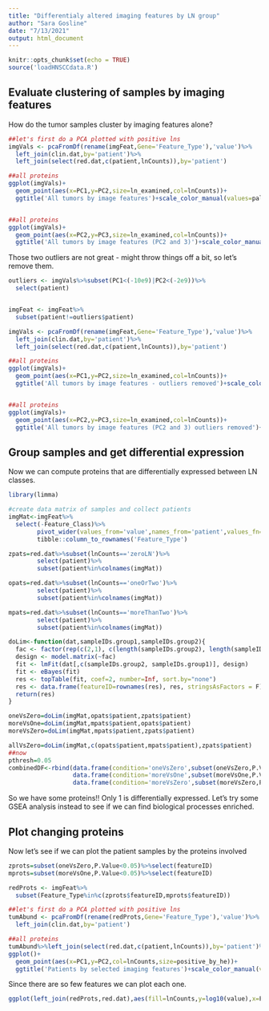 ```yaml
---
title: "Differentialy altered imaging features by LN group"
author: "Sara Gosline"
date: "7/13/2021"
output: html_document
---
```


```r
knitr::opts_chunk$set(echo = TRUE)
source('loadHNSCCdata.R')
```

## Evaluate clustering of samples by imaging features

How do the tumor samples cluster by imaging features alone?

```r
##let's first do a PCA plotted with positive lns
imgVals <- pcaFromDf(rename(imgFeat,Gene='Feature_Type'),'value')%>%
  left_join(clin.dat,by='patient')%>%
  left_join(select(red.dat,c(patient,lnCounts)),by='patient')

##all proteins
ggplot(imgVals)+
  geom_point(aes(x=PC1,y=PC2,size=ln_examined,col=lnCounts))+
  ggtitle('All tumors by image features')+scale_color_manual(values=pal)


##all proteins
ggplot(imgVals)+
  geom_point(aes(x=PC2,y=PC3,size=ln_examined,col=lnCounts))+
  ggtitle('All tumors by image features (PC2 and 3)')+scale_color_manual(values=pal)


```

Those two outliers are not great - might throw things off a bit, so let's remove them.

```r


outliers <- imgVals%>%subset(PC1<(-10e9)|PC2<(-2e9))%>%
  select(patient)


imgFeat <- imgFeat%>%
  subset(patient!=outliers$patient)

imgVals <- pcaFromDf(rename(imgFeat,Gene='Feature_Type'),'value')%>%
  left_join(clin.dat,by='patient')%>%
  left_join(select(red.dat,c(patient,lnCounts)),by='patient')

##all proteins
ggplot(imgVals)+
  geom_point(aes(x=PC1,y=PC2,size=ln_examined,col=lnCounts))+
  ggtitle('All tumors by image features - outliers removed')+scale_color_manual(values=pal)


##all proteins
ggplot(imgVals)+
  geom_point(aes(x=PC2,y=PC3,size=ln_examined,col=lnCounts))+
  ggtitle('All tumors by image features (PC2 and 3) outliers removed')+scale_color_manual(values=pal)


```

## Group samples and get differential expression

Now we can compute proteins that are differentially expressed between LN classes.

```r
library(limma)

#create data matrix of samples and collect patients
imgMat<-imgFeat%>%
  select(-Feature_Class)%>%
        pivot_wider(values_from='value',names_from='patient',values_fn=(value=mean))%>%
        tibble::column_to_rownames('Feature_Type')

zpats=red.dat%>%subset(lnCounts=='zeroLN')%>%
        select(patient)%>%
        subset(patient%in%colnames(imgMat))

opats=red.dat%>%subset(lnCounts=='oneOrTwo')%>%
        select(patient)%>%
        subset(patient%in%colnames(imgMat))

mpats=red.dat%>%subset(lnCounts=='moreThanTwo')%>%
        select(patient)%>%
        subset(patient%in%colnames(imgMat))

doLim<-function(dat,sampleIDs.group1,sampleIDs.group2){
  fac <- factor(rep(c(2,1), c(length(sampleIDs.group2), length(sampleIDs.group1))))
  design <- model.matrix(~fac)
  fit <- lmFit(dat[,c(sampleIDs.group2, sampleIDs.group1)], design)
  fit <- eBayes(fit)
  res <- topTable(fit, coef=2, number=Inf, sort.by="none")
  res <- data.frame(featureID=rownames(res), res, stringsAsFactors = F)
  return(res)
}

oneVsZero=doLim(imgMat,opats$patient,zpats$patient)
moreVsOne=doLim(imgMat,mpats$patient,opats$patient)
moreVsZero=doLim(imgMat,mpats$patient,zpats$patient)

allVsZero=doLim(imgMat,c(opats$patient,mpats$patient),zpats$patient)
##now
pthresh=0.05
combinedDF<-rbind(data.frame(condition='oneVsZero',subset(oneVsZero,P.Value<pthresh)),
                  data.frame(condition='moreVsOne',subset(moreVsOne,P.Value<pthresh)),
                  data.frame(condition='moreVsZero',subset(moreVsZero,P.Value<pthresh)))
```

So we have some proteins!! Only 1 is differentially expressed. Let's try some GSEA analysis instead to see if we can find biological processes enriched.




## Plot changing proteins

Now let's see if we can plot the patient samples by the proteins involved


```r
zprots=subset(oneVsZero,P.Value<0.05)%>%select(featureID)
mprots=subset(moreVsOne,P.Value<0.05)%>%select(featureID)

redProts <- imgFeat%>%
  subset(Feature_Type%in%c(zprots$featureID,mprots$featureID))

##let's first do a PCA plotted with positive lns
tumAbund <- pcaFromDf(rename(redProts,Gene='Feature_Type'),'value')%>%
  left_join(clin.dat,by='patient')

##all proteins
tumAbund%>%left_join(select(red.dat,c(patient,lnCounts)),by='patient')%>%
ggplot()+
  geom_point(aes(x=PC1,y=PC2,col=lnCounts,size=positive_by_he))+
  ggtitle('Patients by selected imaging features')+scale_color_manual(values=pal)

```

Since there are so few features we can plot each one. 

```r

ggplot(left_join(redProts,red.dat),aes(fill=lnCounts,y=log10(value),x=Feature_Type))+geom_boxplot()+guides(x=guide_axis(angle=45))+scale_fill_manual(values=pal)

```